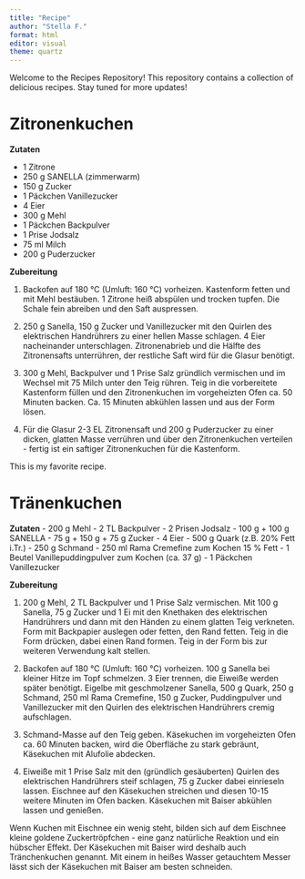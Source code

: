 ```yaml
---
title: "Recipe"
author: "Stella F."
format: html
editor: visual
theme: quartz 
---
```


Welcome to the Recipes Repository! This repository contains a collection of delicious recipes. Stay tuned for more updates!

# **Zitronenkuchen**

**Zutaten**

-   1 Zitrone
-   250 g SANELLA (zimmerwarm)
-   150 g Zucker
-   1 Päckchen Vanillezucker
-   4 Eier
-   300 g Mehl
-   1 Päckchen Backpulver
-   1 Prise Jodsalz
-   75 ml Milch
-   200 g Puderzucker

**Zubereitung**

1.  Backofen auf 180 °C (Umluft: 160 °C) vorheizen. Kastenform fetten und mit Mehl bestäuben. 1 Zitrone heiß abspülen und trocken tupfen. Die Schale fein abreiben und den Saft auspressen.

2.  250 g Sanella, 150 g Zucker und Vanillezucker mit den Quirlen des elektrischen Handrührers zu einer hellen Masse schlagen. 4 Eier nacheinander unterschlagen. Zitronenabrieb und die Hälfte des Zitronensafts unterrühren, der restliche Saft wird für die Glasur benötigt.

3.  300 g Mehl, Backpulver und 1 Prise Salz gründlich vermischen und im Wechsel mit 75 Milch unter den Teig rühren. Teig in die vorbereitete Kastenform füllen und den Zitronenkuchen im vorgeheizten Ofen ca. 50 Minuten backen. Ca. 15 Minuten abkühlen lassen und aus der Form lösen.

4.  Für die Glasur 2-3 EL Zitronensaft und 200 g Puderzucker zu einer dicken, glatten Masse verrühren und über den Zitronenkuchen verteilen - fertig ist ein saftiger Zitronenkuchen für die Kastenform.


This is my favorite recipe.

# **Tränenkuchen**


**Zutaten**
- 200 g Mehl
- 2 TL Backpulver
- 2 Prisen Jodsalz
- 100 g + 100 g SANELLA
- 75 g + 150 g + 75 g Zucker
- 4 Eier
- 500 g Quark (z.B. 20% Fett i.Tr.)
- 250 g Schmand
- 250 ml Rama Cremefine zum Kochen 15 % Fett
- 1 Beutel Vanillepuddingpulver zum Kochen (ca. 37 g)
- 1 Päckchen Vanillezucker

**Zubereitung**

1. 200 g Mehl, 2 TL Backpulver und 1 Prise Salz vermischen. Mit 100 g Sanella, 75 g Zucker und 1 Ei mit den Knethaken des elektrischen Handrührers und dann mit den Händen zu einem glatten Teig verkneten. Form mit Backpapier auslegen oder fetten, den Rand fetten. Teig in die Form drücken, dabei einen Rand formen. Teig in der Form bis zur weiteren Verwendung kalt stellen.

2. Backofen auf 180 °C (Umluft: 160 °C) vorheizen. 100 g Sanella bei kleiner Hitze im Topf schmelzen. 3 Eier trennen, die Eiweiße werden später benötigt. Eigelbe mit geschmolzener Sanella, 500 g Quark, 250 g Schmand, 250 ml Rama Cremefine, 150 g Zucker, Puddingpulver und Vanillezucker mit den Quirlen des elektrischen Handrührers cremig aufschlagen.

3. Schmand-Masse auf den Teig geben. Käsekuchen im vorgeheizten Ofen ca. 60 Minuten backen, wird die Oberfläche zu stark gebräunt, Käsekuchen mit Alufolie abdecken.

4. Eiweiße mit 1 Prise Salz mit den (gründlich gesäuberten) Quirlen des elektrischen Handrührers steif schlagen, 75 g Zucker dabei einrieseln lassen. Eischnee auf den Käsekuchen streichen und diesen 10-15 weitere Minuten im Ofen backen. Käsekuchen mit Baiser abkühlen lassen und genießen.

Wenn Kuchen mit Eischnee ein wenig steht, bilden sich auf dem Eischnee kleine goldene Zuckertröpfchen - eine ganz natürliche Reaktion und ein hübscher Effekt. Der Käsekuchen mit Baiser wird deshalb auch Tränchenkuchen genannt. Mit einem in heißes Wasser getauchtem Messer lässt sich der Käsekuchen mit Baiser am besten schneiden.




